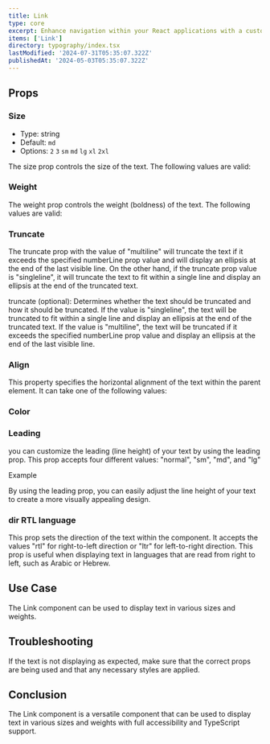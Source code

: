 ```yaml
---
title: Link
type: core
excerpt: Enhance navigation within your React applications with a customizable Link component. Seamlessly guide users to different sections of your website or external resources
items: ['Link']
directory: typography/index.tsx
lastModified: '2024-07-31T05:35:07.322Z'
publishedAt: '2024-05-03T05:35:07.322Z'
---
```


## Props

### Size

- Type: string
- Default: `md`
- Options: `2` `3` `sm` `md` `lg` `xl` `2xl`

The size prop controls the size of the text. The following values are valid:

<Playground direction="column" name="linkSize" root="link" />

### Weight

The weight prop controls the weight (boldness) of the text. The following values are valid:

<Playground direction="column" name="linkWeight" root="link" />

### Truncate

The truncate prop with the value of "multiline" will truncate the text if it exceeds the specified numberLine prop value and will display an ellipsis at the end of the last visible line. On the other hand, if the truncate prop value is "singleline", it will truncate the text to fit within a single line and display an ellipsis at the end of the truncated text.

truncate (optional): Determines whether the text should be truncated and how it should be truncated. If the value is "singleline", the text will be truncated to fit within a single line and display an ellipsis at the end of the truncated text. If the value is "multiline", the text will be truncated if it exceeds the specified numberLine prop value and display an ellipsis at the end of the last visible line.

<Playground name="linkTruncate" root="link" />

### Align

This property specifies the horizontal alignment of the text within the parent element. It can take one of the following values:

<Playground direction="column" name="linkAlign" root="link" />

### Color

<Playground direction="column" name="linkColor" root="link" />

### Leading

you can customize the leading (line height) of your text by using the leading prop. This prop accepts four different values: "normal", "sm", "md", and "lg"

Example

<Playground direction="column" name="linkLeading" root="link" />

By using the leading prop, you can easily adjust the line height of your text to create a more visually appealing design.

### dir RTL language

This prop sets the direction of the text within the component. It accepts the values "rtl" for right-to-left direction or "ltr" for left-to-right direction. This prop is useful when displaying text in languages that are read from right to left, such as Arabic or Hebrew.

<Playground direction="column" name="linkRTL" root="link" />

## Use Case

The Link component can be used to display text in various sizes and weights.

## Troubleshooting

If the text is not displaying as expected, make sure that the correct props are being used and that any necessary styles are applied.

## Conclusion

The Link component is a versatile component that can be used to display text in various sizes and weights with full accessibility and TypeScript support.
